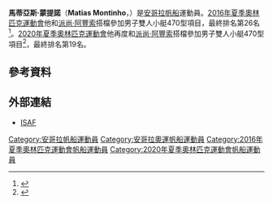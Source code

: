 {{Infobox sportsperson
| headercolor       = lightblue
| name           = 馬蒂亞斯·蒙提諾
| image          = 
| caption        = 
| birth_name     = 
| fullname       = Matias Montinho
| nickname       = 
| nationality    = 
| residence      = 
| birth_date     = {{birth date and age|1990|7|15|df=yes}}
| birth_place    = 
| death_date     = 
| death_place    = 
| height         = 
| weight         = 
| website        = 
| country        = {{ANG}}
| sport          = 
| event          = 男子雙人小艇470型
| olympics       = 
| show-medals    = yes
| medaltemplates    =
{{MedalSport | 男子[[帆船|帆船]]}}
{{MedalCountry | {{ANG}} }}
{{MedalCompetition|[[非洲運動會|非洲運動會]]}}
{{MedalBronze|[[2011年全非運動會帆船比賽|2011 馬普托]]|420}}
| updated           = 2021年9月4日
}}
'''馬蒂亞斯·蒙提諾'''（'''Matias Montinho'''，{{bd|1990年|7月15日|catIdx=Montinho, Matias}}）是[[安哥拉|安哥拉]][[帆船|帆船]]運動員{{refn|name=OlympicBotGeneratedRef|{{cite web|title=Matias Montinho|url= https://www.rio2016.com/en/athlete/paixao-afonso|work=Rio 2016|publisher=The Rio Organising Committee of the Olympic Games and Paralympic Games Limited|accessdate=24 August 2016}}}}。[[2016年夏季奧林匹克運動會|2016年夏季奧林匹克運動會]]他和[[派尚·阿豐索|派尚·阿豐索]]搭檔參加男子雙人小艇470型項目，最終排名第26名<ref>{{Cite web|url=https://www.rio2016.com/en/sailing-standings-sa-470-men#|title=Rio 2016|website=Rio 2016|access-date=2016-09-06}}</ref>。[[2020年夏季奧林匹克運動會|2020年夏季奧林匹克運動會]]他再度和[[派尚·阿豐索|派尚·阿豐索]]搭檔參加男子雙人小艇470型項目<ref>{{Cite web|url=http://www.angop.ao/angola/pt_pt/noticias/desporto/2020/0/3/Vela-Dupla-Matias-Montinho-Paixao-Afonso-qualificam-conquista-africano,91b52c10-bbc4-440a-ae35-2f02f51127d5.html|title=Vela: Dupla Matias Montinho e Paixão Afonso qualificam-se e conquista africano - Desporto - Angola Press - ANGOP|website=angop.ao|language=PT-PT|access-date=2020-02-23}}</ref>，最終排名第19名。

== 參考資料 ==
{{Reflist}}

== 外部連結 ==
* [http://www.sailing.org/biog.php?id=ANGMM1 ISAF]

{{s-start}}
{{s-sports|oly}}
{{succession box
| before = {{link-en|路易莎·基亞拉|Luísa Kiala]}}
| title = {{ANG}}掌旗官
| years = [[2020年夏季奧林匹克運動會|2020 東京]]<br />和<br />[[娜塔莉亞·伯納多|娜塔莉亞·伯納多]]
| after = ''現任''
}}
{{s-end}}

{{Angola-stub}}
{{DEFAULTSORT:Montinho, Matias}}
[[Category:安哥拉帆船運動員|Category:安哥拉帆船運動員]]
[[Category:安哥拉奧運帆船運動員|Category:安哥拉奧運帆船運動員]]
[[Category:2016年夏季奧林匹克運動會帆船運動員|Category:2016年夏季奧林匹克運動會帆船運動員]]
[[Category:2020年夏季奧林匹克運動會帆船運動員|Category:2020年夏季奧林匹克運動會帆船運動員]]